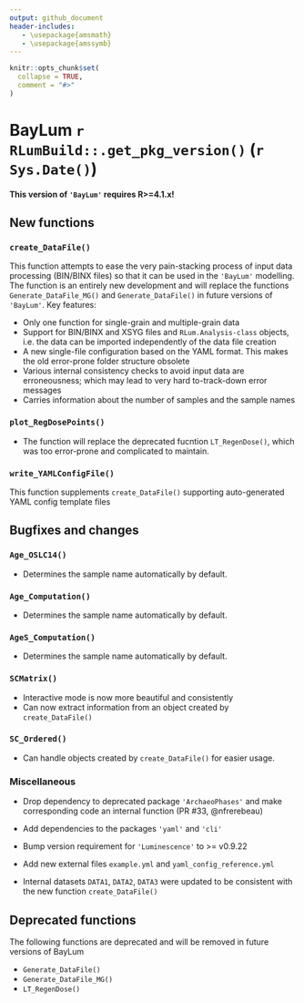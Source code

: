 ```yaml
---
output: github_document
header-includes:
   - \usepackage{amsmath}
   - \usepackage{amssymb}
---
```

<!-- NEWS.md was auto-generated by NEWS.Rmd. Please DO NOT edit by hand!-->

```r
knitr::opts_chunk$set(
  collapse = TRUE,
  comment = "#>"
)
```

# BayLum `r RLumBuild::.get_pkg_version()` (`r Sys.Date()`)

**This version of `'BayLum'` requires R>=4.1.x!**

## New functions

### `create_DataFile()`

This function attempts to ease the very pain-stacking process of input data processing
(BIN/BINX files) so that it can be used in the `'BayLum'` modelling. The function is an entirely new development and will replace the functions `Generate_DataFile_MG()` and `Generate_DataFile()` in future versions of `'BayLum'`. Key features:

* Only one function for single-grain and multiple-grain data
* Support for BIN/BINX and XSYG files and `RLum.Analysis-class` objects, i.e. the data can be imported independently of the data file creation
* A new single-file configuration based on the YAML format. This makes the old error-prone folder structure obsolete 
* Various internal consistency checks to avoid input data are erroneousness; which may lead to very hard to-track-down error messages 
* Carries information about the number of samples and the sample names

### `plot_RegDosePoints()`
* The function will replace the deprecated fucntion `LT_RegenDose()`, which was too error-prone
and complicated to maintain.

### `write_YAMLConfigFile()`
This function supplements `create_DataFile()` supporting auto-generated YAML config
template files

## Bugfixes and changes

### `Age_OSLC14()`
* Determines the sample name automatically by default.

### `Age_Computation()`
* Determines the sample name automatically by default.

### `AgeS_Computation()`
* Determines the sample name automatically by default.

### `SCMatrix()`
* Interactive mode is now more beautiful and consistently
* Can now extract information from an object created by `create_DataFile()`

### `SC_Ordered()`
* Can handle objects created by `create_DataFile()` for easier usage.

### Miscellaneous 

* Drop dependency to deprecated package `'ArchaeoPhases'` and make corresponding
code an internal function (PR #33, @nfrerebeau)

* Add dependencies to the packages `'yaml'` and `'cli'`

* Bump version requirement for `'Luminescence'` to >= v0.9.22

* Add new external files `example.yml` and `yaml_config_reference.yml` 

* Internal datasets `DATA1`, `DATA2`, `DATA3` were updated to be consistent with the 
new function `create_DataFile()`

## Deprecated functions

The following functions are deprecated and will be removed in future versions of BayLum

* `Generate_DataFile()`
* `Generate_DataFile_MG()`
* `LT_RegenDose()`
